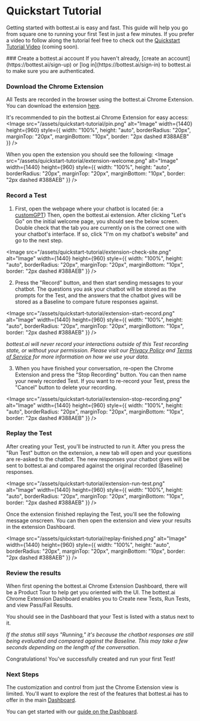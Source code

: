 # Quickstart Tutorial

Getting started with bottest.ai is easy and fast. This guide will help you go from square one to
running your first Test in just a few minutes. If you prefer a video to follow along the tutorial
feel free to check out the [Quickstart Tutorial Video](https://youtube.com/@bottest-ai) (coming soon).


<Steps>
### Create a bottest.ai account
If you haven't already, [create an account](https://bottest.ai/sign-up)
or [log in](https://bottest.ai/sign-in) to bottest.ai to make sure you are authenticated.

### Download the Chrome Extension
All Tests are recorded in the browser using the bottest.ai Chrome Extension. You can download the
extension [here](https://chromewebstore.google.com/detail/bottestai/pagedbefhikbkdlkmhfohdlafjkielln).

It's recommended to pin the bottest.ai Chrome Extension for easy access:
<Image
    src="/assets/quickstart-tutorial/pin.png"
    alt="Image"
    width={1440}
    height={960}
    style={{ width: "100%", height: "auto", borderRadius: "20px", marginTop: "20px", marginBottom: "10px", border: "2px dashed #388AEB" }}
/>

When you open the extension you should see the following:
<Image
    src="/assets/quickstart-tutorial/extension-welcome.png"
    alt="Image"
    width={1440}
    height={960}
    style={{ width: "100%", height: "auto", borderRadius: "20px", marginTop: "20px", marginBottom: "10px", border: "2px dashed #388AEB" }}
/>

### Record a Test

1. First, open the webpage where your chatbot is located (ie: a [customGPT](https://chatgpt.com/g/g-VWc8jWpsp-luxwatch-vault-customer-service-bot))
Then, open the bottest.ai extension. After clicking "Let's Go" on the initial welcome page, you should see the below screen.
Double check that the tab you are currently on is the correct one with your chatbot's interface. If so,
click "I'm on my chatbot's website" and go to the next step.

<Image
    src="/assets/quickstart-tutorial/extension-check-site.png"
    alt="Image"
    width={1440}
    height={960}
    style={{ width: "100%", height: "auto", borderRadius: "20px", marginTop: "20px", marginBottom: "10px", border: "2px dashed #388AEB" }}
/>

2. Press the "Record" button, and then start sending messages to your chatbot. The questions you ask
your chatbot will be stored as the prompts for the Test, and the answers that
the chatbot gives will be stored as a Baseline to compare future responses against.

<Image
    src="/assets/quickstart-tutorial/extension-start-record.png"
    alt="Image"
    width={1440}
    height={960}
    style={{ width: "100%", height: "auto", borderRadius: "20px", marginTop: "20px", marginBottom: "10px", border: "2px dashed #388AEB" }}
/>

*bottest.ai will never
record your interactions outside of this Test recording state, or without your
permission. Please visit our [Privacy Policy](https://bottest.ai/privacy-policy) and
[Terms of Service](https://bottest.ai/terms-of-service) for more information on
how we use your data.*

3. When you have finished your conversation, re-open the Chrome Extension and press the
"Stop Recording" button. You can then name your newly recorded Test. If you want to
re-record your Test, press the "Cancel" button to delete your recording.

<Image
    src="/assets/quickstart-tutorial/extension-stop-recording.png"
    alt="Image"
    width={1440}
    height={960}
    style={{ width: "100%", height: "auto", borderRadius: "20px", marginTop: "20px", marginBottom: "10px", border: "2px dashed #388AEB" }}
/>


### Replay the Test
After creating your Test, you'll be instructed to run it. After you press the "Run Test" button
on the extension, a new tab will open and your questions are re-asked to the chatbot.
The new responses your chatbot gives will be sent to bottest.ai and compared against the
original recorded (Baseline) responses.

<Image
    src="/assets/quickstart-tutorial/extension-run-test.png"
    alt="Image"
    width={1440}
    height={960}
    style={{ width: "100%", height: "auto", borderRadius: "20px", marginTop: "20px", marginBottom: "10px", border: "2px dashed #388AEB" }}
/>


Once the extension finished replaying the Test, you'll see the following message onscreen. You can
then open the extension and view your results in the extension Dashboard.

<Image
    src="/assets/quickstart-tutorial/replay-finished.png"
    alt="Image"
    width={1440}
    height={960}
    style={{ width: "100%", height: "auto", borderRadius: "20px", marginTop: "20px", marginBottom: "10px", border: "2px dashed #388AEB" }}
/>


### Review the results
When first opening the bottest.ai Chrome Extension Dashboard, there will be a Product Tour to help get
you oriented with the UI. The bottest.ai Chrome Extension Dashboard enables you to Create new Tests, Run Tests,
and view Pass/Fail Results.

You should see in the Dashboard that your Test is listed with a status next to it.

<StyledImage path="/assets/quickstart-tutorial/2.svg" />

*If the status still says "Running,"
it's because the chatbot responses are still being evaluated and compared against the Baseline. This may take
a few seconds depending on the length of the conversation*.


</Steps>

Congratulations! You've successfully created and run your first Test!

### Next Steps

The customization and control from just the Chrome Extension view is limited.
You'll want to explore the rest of the features that bottest.ai has to offer
in the main [Dashboard](https://bottest.ai/app/dashboard).

You can get started with our [guide on the Dashboard](/guides/dashboard).
